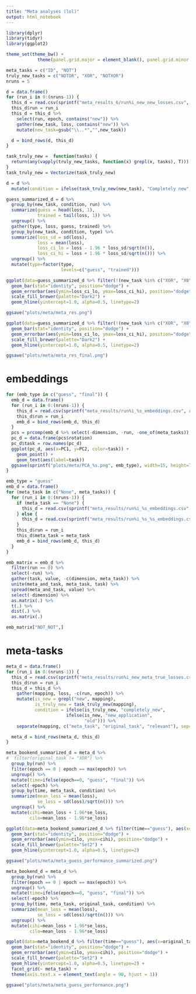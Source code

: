 ```yaml
---
title: "Meta analyses (lol)"
output: html_notebook
---
```

```r
library(dplyr)
library(tidyr)
library(ggplot2)
```

```r
theme_set(theme_bw() +
            theme(panel.grid.major = element_blank(), panel.grid.minor = element_blank()))
```

```r
meta_tasks = c("ID", "NOT")
truly_new_tasks = c("NOTOR", "XOR", "NOTXOR")
nruns = 5
```

```r
d = data.frame()
for (run_i in 0:(nruns-1)) {
  this_d = read.csv(sprintf("meta_results_6/run%i_new_new_losses.csv", run_i), header=T)
  this_d$run = run_i
  this_d = this_d %>% 
    select(run, epoch, contains("new")) %>%
    gather(new_task, loss, contains("new")) %>%
    mutate(new_task=gsub("\\..*","",new_task))

  d = bind_rows(d, this_d)
}
```

```r
task_truly_new =  function(tasks) {
  return(any(vapply(truly_new_tasks, function(x) grepl(x, tasks), T)))
} 
task_truly_new = Vectorize(task_truly_new)
```

```r
d = d %>%
  mutate(condition = ifelse(task_truly_new(new_task), "Completely new", "New application"))
```


```r
guess_summarized_d = d %>%
  group_by(new_task, condition, run) %>%
  summarize(guess = head(loss, 1),
            trained = tail(loss, 1)) %>%
  ungroup() %>%
  gather(type, loss, guess, trained) %>%
  group_by(new_task, condition, type) %>%
  summarize(loss_sd = sd(loss),
            loss = mean(loss),
            loss_ci_lo = loss - 1.96 * loss_sd/sqrt(n()),
            loss_ci_hi = loss + 1.96 * loss_sd/sqrt(n())) %>%
  ungroup() %>%
  mutate(type=factor(type,
                     levels=c("guess", "trained")))
```

```r
ggplot(data=guess_summarized_d %>% filter(!(new_task %in% c("XOR", "X0")), type == "guess"), aes(x=new_task, y=loss, fill=condition)) +
  geom_bar(stat="identity", position="dodge") + 
  geom_errorbar(aes(ymin=loss_ci_lo, ymax=loss_ci_hi), position="dodge", width=0.5) +
  scale_fill_brewer(palette="Dark2") +
  geom_hline(yintercept=1.0, alpha=0.5, linetype=2)
```
```r
ggsave("plots/meta/meta_res.png")
```
```r
ggplot(data=guess_summarized_d %>% filter(!(new_task %in% c("XOR", "X0")), type == "trained"), aes(x=new_task, y=loss, fill=condition)) +
  geom_bar(stat="identity", position="dodge") + 
  geom_errorbar(aes(ymin=loss_ci_lo, ymax=loss_ci_hi), position="dodge", width=0.5) +
  scale_fill_brewer(palette="Dark2") +
  geom_hline(yintercept=1.0, alpha=0.5, linetype=2)
```
```r
ggsave("plots/meta/meta_res_final.png")
```
# embeddings

```r
for (emb_type in c("guess", "final")) {
  emb_d = data.frame()
  for (run_i in 0:(nruns-1)) {
    this_d = read.csv(sprintf("meta_results/run%i_%s_embeddings.csv", run_i, emb_type), header=T)
    this_d$run = run_i
    emb_d = bind_rows(emb_d, this_d)
  }
  pcs = prcomp(emb_d %>% select(-dimension, -run, -one_of(meta_tasks)), center=T, scale=T)
  pc_d = data.frame(pcs$rotation)
  pc_d$task = row.names(pc_d)
  ggplot(pc_d, aes(x=PC1, y=PC2, color=task)) +
    geom_point() +
    geom_text(aes(label=task)) 
  ggsave(sprintf("plots/meta/PCA_%s.png", emb_type), width=15, height=7)
}
```

```r
emb_type = "guess"
emb_d = data.frame()
for (meta_task in c("None", meta_tasks)) {
  for (run_i in 0:(nruns-1)) {
    if (meta_task == "None") {
      this_d = read.csv(sprintf("meta_results/run%i_%s_embeddings.csv", run_i, emb_type), header=T)
    } else {
      this_d = read.csv(sprintf("meta_results/run%i_%s_%s_embeddings.csv", run_i, meta_task, emb_type), header=T)
    }
    this_d$run = run_i
    this_d$meta_task = meta_task
    emb_d = bind_rows(emb_d, this_d)
  }
}
```

```r
emb_matrix = emb_d %>%
  filter(run == 0) %>% 
  select(-run) %>%
  gather(task, value, -c(dimension, meta_task)) %>%
  unite(meta_and_task, meta_task, task) %>%
  spread(meta_and_task, value) %>%
  select(-dimension) %>%
  as.matrix(.) %>%
  t(.) %>%
  dist(.) %>% 
  as.matrix(.)

```

```r
emb_matrix["NOT_NOT",]
```

# meta-tasks


```r
meta_d = data.frame()
for (run_i in 0:(nruns-1)) {
  this_d = read.csv(sprintf("meta_results/run%i_new_meta_true_losses.csv", run_i), header=T)
  this_d$run = run_i
  this_d = this_d %>% 
    gather(mapping, loss, -c(run, epoch)) %>%
    mutate(is_new = grepl("new", mapping),
           is_truly_new = task_truly_new(mapping),
           condition = ifelse(is_truly_new, "completely_new",
                       ifelse(is_new, "new_application",
                              "old"))) %>%
    separate(mapping, c("meta_task", "original_task", "relevant"), sep="\\.", extra="drop")

  meta_d = bind_rows(meta_d, this_d)
}
```

```r
meta_bookend_summarized_d = meta_d %>%
#  filter(original_task != "XOR") %>%
  group_by(run) %>%
  filter(epoch == 0 | epoch == max(epoch)) %>%
  ungroup() %>%
  mutate(time=ifelse(epoch==0, "guess", "final")) %>%
  select(-epoch) %>%
  group_by(time, meta_task, condition) %>%
  summarize(mean_loss = mean(loss),
            se_loss = sd(loss)/sqrt(n())) %>%
  ungroup() %>%
  mutate(cihi=mean_loss + 1.96*se_loss, 
         cilo=mean_loss - 1.96*se_loss)
```

```r
ggplot(data=meta_bookend_summarized_d %>% filter(time=="guess"), aes(x=meta_task, fill=condition, y=mean_loss)) +
  geom_bar(stat="identity", position="dodge") +
  geom_errorbar(aes(ymin=cilo, ymax=cihi), position="dodge") +
  scale_fill_brewer(palette="Set2") +
  geom_hline(yintercept=1.0, alpha=0.5, linetype=2) 
```

```r
ggsave("plots/meta/meta_guess_performance_summarized.png")
```

```r
meta_bookend_d = meta_d %>%
  group_by(run) %>%
  filter(epoch == 0 | epoch == max(epoch)) %>%
  ungroup() %>%
  mutate(time=ifelse(epoch==0, "guess", "final")) %>%
  select(-epoch) %>%
  group_by(time, meta_task, original_task, condition) %>%
  summarize(mean_loss = mean(loss),
            se_loss = sd(loss)/sqrt(n())) %>%
  ungroup() %>%
  mutate(cihi=mean_loss + 1.96*se_loss, 
         cilo=mean_loss - 1.96*se_loss)
```

```r
ggplot(data=meta_bookend_d %>% filter(time=="guess"), aes(x=original_task, fill=condition, y=mean_loss)) +
  geom_bar(stat="identity", position="dodge") +
  geom_errorbar(aes(ymin=cilo, ymax=cihi), position="dodge") +
  scale_fill_brewer(palette="Set2") +
  geom_hline(yintercept=1.0, alpha=0.5, linetype=2) +
  facet_grid(~ meta_task) + 
  theme(axis.text.x = element_text(angle = 90, hjust = 1))
```

```r

ggsave("plots/meta/meta_guess_performance.png")
```

